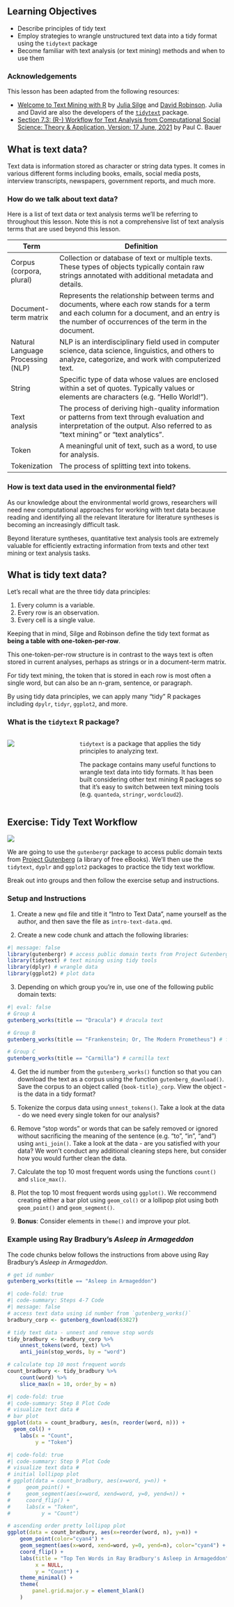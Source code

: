 ## Learning Objectives {.unnumbered}

-   Describe principles of tidy text
-   Employ strategies to wrangle unstructured text data into a tidy format using the `tidytext` package
-   Become familiar with text analysis (or text mining) methods and when to use them

::: callout-note
### Acknowledgements

This lesson has been adapted from the following resources:

-   [Welcome to Text Mining with R](https://www.tidytextmining.com/) by [Julia Silge](https://juliasilge.com/) and [David Robinson](http://varianceexplained.org/). Julia and David are also the developers of the [`tidytext`](https://juliasilge.github.io/tidytext/) package.
-   [Section 7.3: (R-) Workflow for Text Analysis from Computational Social Science: Theory & Application, Version: 17 June, 2021](https://bookdown.org/paul/2021_computational_social_science/r-workflow-for-text-analysis.html) by Paul C. Bauer
:::

## What is text data?

Text data is information stored as character or string data types. It comes in various different forms including books, emails, social media posts, interview transcripts, newspapers, government reports, and much more.

### How do we talk about text data?

Here is a list of text data or text analysis terms we'll be referring to throughout this lesson. Note this is not a comprehensive list of text analysis terms that are used beyond this lesson.

| Term                              | Definition                                                                                                                                                                                       |
|---------------|---------------------------------------------------------|
| Corpus (corpora, plural)          | Collection or database of text or multiple texts. These types of objects typically contain raw strings annotated with additional metadata and details.                                           |
| Document-term matrix              | Represents the relationship between terms and documents, where each row stands for a term and each column for a document, and an entry is the number of occurrences of the term in the document. |
| Natural Language Processing (NLP) | NLP is an interdisciplinary field used in computer science, data science, linguistics, and others to analyze, categorize, and work with computerized text.                                       |
| String                            | Specific type of data whose values are enclosed within a set of quotes. Typically values or elements are characters (e.g. "Hello World!").                                                       |
| Text analysis                     | The process of deriving high-quality information or patterns from text through evaluation and interpretation of the output. Also referred to as "text mining" or "text analytics".               |
| Token                             | A meaningful unit of text, such as a word, to use for analysis.                                                                                                                                  |
| Tokenization                      | The process of splitting text into tokens.                                                                                                                                                       |

### How is text data used in the environmental field?

As our knowledge about the environmental world grows, researchers will need new computational approaches for working with text data because reading and identifying all the relevant literature for literature syntheses is becoming an increasingly difficult task.

Beyond literature syntheses, quantitative text analysis tools are extremely valuable for efficiently extracting information from texts and other text mining or text analysis tasks. 

## What is tidy text data?

Let's recall what are the three tidy data principles:

1.  Every column is a variable.
2.  Every row is an observation.
3.  Every cell is a single value.

Keeping that in mind, Silge and Robinson define the tidy text format as **being a table with one-token-per-row**.

This one-token-per-row structure is in contrast to the ways text is often stored in current analyses, perhaps as strings or in a document-term matrix.

For tidy text mining, the token that is stored in each row is most often a single word, but can also be an n-gram, sentence, or paragraph.

By using tidy data principles, we can apply many "tidy" R packages including `dpylr`, `tidyr`, `ggplot2`, and more.

### What is the `tidytext` R package?

::: columns
::: {.column width="30%"}
![](images/tidytext-logo.png){fig-align="center"}
:::

::: {.column width="70%"}
`tidytext` is a package that applies the tidy principles to analyzing text. <br>

The package contains many useful functions to wrangle text data into tidy formats. It has been built considering other text mining R packages so that it's easy to switch between text mining tools (e.g. `quanteda`, `stringr`, `wordcloud2`).
:::
:::

## Exercise: Tidy Text Workflow

![](images/intro-tidy-text-workflow-1.png)

We are going to use the `gutenbergr` package to access public domain texts from [Project Gutenberg](https://www.gutenberg.org/) (a library of free eBooks). We'll then use the `tidytext`, `dyplr` and `ggplot2` packages to practice the tidy text workflow.

Break out into groups and then follow the exercise setup and instructions.

::: {.callout-tip}

### Setup and Instructions

1. Create a new `qmd` file and title it "Intro to Text Data", name yourself as the author, and then save the file as `intro-text-data.qmd`.

2. Create a new code chunk and attach the following libraries:

```r
#| message: false
library(gutenbergr) # access public domain texts from Project Gutenberg
library(tidytext) # text mining using tidy tools
library(dplyr) # wrangle data
library(ggplot2) # plot data
```

3. Depending on which group you're in, use one of the following public domain texts:

```r
#| eval: false
# Group A
gutenberg_works(title == "Dracula") # dracula text

# Group B
gutenberg_works(title == "Frankenstein; Or, The Modern Prometheus") # frankenstein text

# Group C
gutenberg_works(title == "Carmilla") # carmilla text
```

4. Get the id number from the `gutenberg_works()` function so that you can download the text as a corpus using the function `gutenberg_download()`. Save the corpus to an object called `{book-title}_corp`. View the object - is the data in a tidy format?

5. Tokenize the corpus data using `unnest_tokens()`. Take a look at the data - do we need every single token for our analysis?

6. Remove "stop words" or words that can be safely removed or ignored without sacrificing the meaning of the sentence (e.g. "to", "in", "and") using `anti_join()`. Take a look at the data - are you satisfied with your data? We won't conduct any additional cleaning steps here, but consider how you would further clean the data.

7. Calculate the top 10 most frequent words using the functions `count()` and `slice_max()`.

8. Plot the top 10 most frequent words using `ggplot()`. We reccommend creating either a bar plot using `geom_col()` or a lollipop plot using both `geom_point()` and `geom_segment()`.

9. **Bonus**: Consider elements in `theme()` and improve your plot.
:::

### Example using Ray Bradbury's *Asleep in Armageddon*

The code chunks below follows the instructions from above using Ray Bradbury's *Asleep in Armageddon*.

```r
# get id number
gutenberg_works(title == "Asleep in Armageddon")
```

```r
#| code-fold: true
#| code-summary: Steps 4-7 Code
#| message: false
# access text data using id number from `gutenberg_works()`
bradbury_corp <- gutenberg_download(63827)

# tidy text data - unnest and remove stop words
tidy_bradbury <- bradbury_corp %>% 
    unnest_tokens(word, text) %>% 
    anti_join(stop_words, by = "word")

# calculate top 10 most frequent words
count_bradbury <- tidy_bradbury %>%
    count(word) %>% 
    slice_max(n = 10, order_by = n)
```

```r
#| code-fold: true
#| code-summary: Step 8 Plot Code
# visualize text data #
# bar plot
ggplot(data = count_bradbury, aes(n, reorder(word, n))) +
  geom_col() +
    labs(x = "Count",
         y = "Token")
```

```r
#| code-fold: true
#| code-summary: Step 9 Plot Code
# visualize text data #
# initial lollipop plot
# ggplot(data = count_bradbury, aes(x=word, y=n)) +
#     geom_point() +
#     geom_segment(aes(x=word, xend=word, y=0, yend=n)) +
#     coord_flip() +
#     labs(x = "Token",
#          y = "Count")

# ascending order pretty lollipop plot
ggplot(data = count_bradbury, aes(x=reorder(word, n), y=n)) +
    geom_point(color="cyan4") +
    geom_segment(aes(x=word, xend=word, y=0, yend=n), color="cyan4") +
    coord_flip() +
    labs(title = "Top Ten Words in Ray Bradbury's Asleep in Armageddon",
         x = NULL,
         y = "Count") +
    theme_minimal() +
    theme(
        panel.grid.major.y = element_blank()
    )
```

<!--## Text Vectorization Workflow

Many text analysis methods, natural language processing techniques in particular (e.g. topic models) require text data to be stored in a mathematical format. A common approach is to create a document term matrix (DTM), also called a document-feature matrix (DFM). In a matrix format, 

TODO:
- add Text vectorization to vocab list: the process of converting text data to numerical vectors. Later those vectors are used to build various machine learning models
- add document-feature matrix (DFM) to vocab list

What is a Document Term Matrix (DTM)?

Text analytical models (e.g., topic models) often require your data to be stored in a certain format
only so will algorithms be able to quickly compare one document to a lot of other documents to identify patterns
Typically: document-term matrix (DTM), sometimes also called document-feature matrix (DFM)
matrix with each row being a document and each word being a column
term-frequency (tf): The number within each cell describes the number of times the word appears in the document
term frequency–inverse document frequency (tf-idf): weights the occurrence of certain words, e.g., lowering the weight of the word “social” in an corpus of sociological articles

## Exercise: DTM Workflow

## Exercise: Tidy Text Data from a PDF

- data: DSC plan chapters pdf format
- read in pdf
- turn pdf into a corpus
- remove headers
- tokenize
- rm stop words
    - add custom stop words
- create word cloud

```r

```

## Note about python

python has many powerful packages and tools for running analyses like NLP -->
